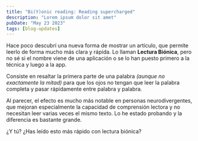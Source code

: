 ---
title: "Bi(Y)onic reading: Reading supercharged"
description: "Lorem ipsum dolor sit amet"
pubDate: "May 23 2023"
tags: [blog-updates]
---


Hace poco descubrí una nueva forma de mostrar un artículo,
que permite leerlo de forma mucho más clara y rápida.
Lo llaman **Lectura Biónica**, pero no sé si el nombre viene de
una aplicación o se lo han puesto primero a la técnica y luego
a la app.

Consiste en resaltar la primera parte de una palabra
*(aunque no exactamente la mitad)* para que los ojos
no tengan que leer la palabra completa y pasar rápidamente
entre palabra y palabra.

Al parecer, el efecto es mucho más notable en personas
neurodivergentes, que mejoran especialmente la capacidad de
comprensión lectora y no necesitan leer varias veces el mismo
texto. Lo he estado probando y la diferencia es bastante grande.

¿Y tú? ¿Has leído esto más rápido con lectura biónica?